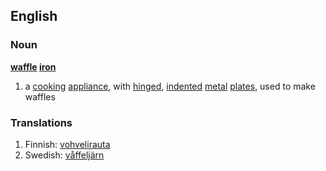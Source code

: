 ==English==
===Noun===
{{wikipedia}}
'''[[waffle]] [[iron]]'''
# a [[cooking]] [[appliance]], with [[hinged]], [[indented]] [[metal]] [[plate]]s, used to make waffles
===Translations===
#Finnish: [[vohvelirauta]]
#Swedish: [[våffeljärn]]
